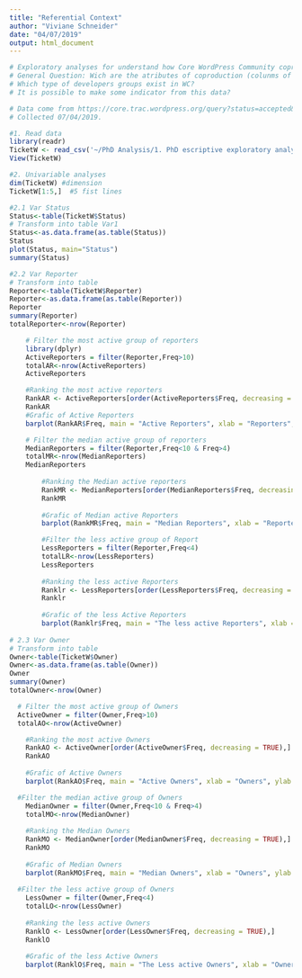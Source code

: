 ```yaml
---
title: "Referential Context"
author: "Viviane Schneider"
date: "04/07/2019"
output: html_document
---
```

```r
# Exploratory analyses for understand how Core WordPress Community coproduce code
# General Question: Wich are the atributes of coproduction (colunms of dataframe or variables)?
# Which type of developers groups exist in WC?
# It is possible to make some indicator from this data?

# Data come from https://core.trac.wordpress.org/query?status=accepted&status=assigned&status=new&status=reopened&status=reviewing&col=id&col=summary&col=status&col=owner&col=type&col=priority&col=milestone&col=component&col=version&col=severity&col=resolution&col=time&col=changetime&col=focuses&col=reporter&col=keywords&order=priority
# Collected 07/04/2019.

#1. Read data
library(readr)
TicketW <- read_csv('~/PhD Analysis/1. PhD escriptive exploratory analysis/TicketW.csv')
View(TicketW)

#2. Univariable analyses
dim(TicketW) #dimension
TicketW[1:5,]  #5 fist lines

#2.1 Var Status
Status<-table(TicketW$Status)
# Transform into table Var1
Status<-as.data.frame(as.table(Status))
Status
plot(Status, main="Status")
summary(Status)

#2.2 Var Reporter
# Transform into table
Reporter<-table(TicketW$Reporter) 
Reporter<-as.data.frame(as.table(Reporter))
Reporter
summary(Reporter)
totalReporter<-nrow(Reporter)

    # Filter the most active group of reporters
    library(dplyr)
    ActiveReporters = filter(Reporter,Freq>10)
    totalAR<-nrow(ActiveReporters)
    ActiveReporters

    #Ranking the most active reporters
    RankAR <- ActiveReporters[order(ActiveReporters$Freq, decreasing = TRUE),]
    RankAR
    #Grafic of Active Reporters 
    barplot(RankAR$Freq, main = "Active Reporters", xlab = "Reporters", ylab = "Tickets")

    # Filter the median active group of reporters
    MedianReporters = filter(Reporter,Freq<10 & Freq>4)
    totalMR<-nrow(MedianReporters)
    MedianReporters
    
        #Ranking the Median active reporters
        RankMR <- MedianReporters[order(MedianReporters$Freq, decreasing = TRUE),]
        RankMR
        
        #Grafic of Median active Reporters 
        barplot(RankMR$Freq, main = "Median Reporters", xlab = "Reporters", ylab = "Tickets")

        #Filter the less active group of Report
        LessReporters = filter(Reporter,Freq<4)
        totalLR<-nrow(LessReporters)
        LessReporters
        
        #Ranking the less active Reporters
        Ranklr <- LessReporters[order(LessReporters$Freq, decreasing = TRUE),]
        Ranklr
        
        #Grafic of the less Active Reporters 
        barplot(Ranklr$Freq, main = "The less active Reporters", xlab = "Reporters", ylab = "Tickets")
        
# 2.3 Var Owner
# Transform into table
Owner<-table(TicketW$Owner) 
Owner<-as.data.frame(as.table(Owner))
Owner
summary(Owner)
totalOwner<-nrow(Owner)

  # Filter the most active group of Owners
  ActiveOwner = filter(Owner,Freq>10)
  totalAO<-nrow(ActiveOwner)

    #Ranking the most active Owners
    RankAO <- ActiveOwner[order(ActiveOwner$Freq, decreasing = TRUE),]
    RankAO
    
    #Grafic of Active Owners 
    barplot(RankAO$Freq, main = "Active Owners", xlab = "Owners", ylab = "Tickets")

  #Filter the median active group of Owners
    MedianOwner = filter(Owner,Freq<10 & Freq>4)
    totalMO<-nrow(MedianOwner)
    
    #Ranking the Median Owners
    RankMO <- MedianOwner[order(MedianOwner$Freq, decreasing = TRUE),]
    RankMO
    
    #Grafic of Median Owners
    barplot(RankMO$Freq, main = "Median Owners", xlab = "Owners", ylab = "Tickets")
    
  #Filter the less active group of Owners
    LessOwner = filter(Owner,Freq<4)
    totalLO<-nrow(LessOwner)
    
    #Ranking the less active Owners
    RanklO <- LessOwner[order(LessOwner$Freq, decreasing = TRUE),]
    RanklO
    
    #Grafic of the less Active Owners
    barplot(RanklO$Freq, main = "The Less active Owners", xlab = "Owners", ylab = "Tickets")
    
    
```


